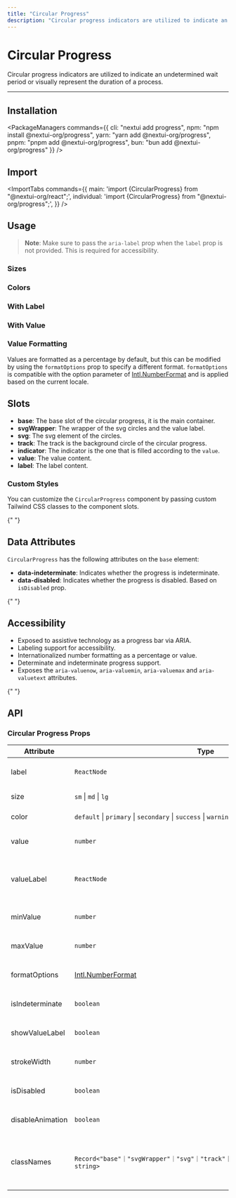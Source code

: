 ```yaml
---
title: "Circular Progress"
description: "Circular progress indicators are utilized to indicate an undetermined wait period or visually represent the duration of a process."
---
```



# Circular Progress

Circular progress indicators are utilized to indicate an undetermined wait period or visually represent the duration of a process.

<ComponentLinks component="progress" styles="circular-progress" storybook="circularprogress" reactAriaHook="useProgressBar" />

---

<CarbonAd/>

## Installation

<PackageManagers
  commands={{
    cli: "nextui add progress",
    npm: "npm install @nextui-org/progress",
    yarn: "yarn add @nextui-org/progress",
    pnpm: "pnpm add @nextui-org/progress",
    bun: "bun add @nextui-org/progress"
  }}
/>


## Import

<ImportTabs
  commands={{
    main: 'import {CircularProgress} from "@nextui-org/react";',
    individual: 'import {CircularProgress} from "@nextui-org/progress";',
  }}
/>

## Usage

<CodeDemo title="Usage" files={circularProgressContent.usage} />

> **Note**: Make sure to pass the `aria-label` prop when the `label` prop is not provided. This is required for accessibility.

### Sizes

<CodeDemo title="Sizes" files={circularProgressContent.sizes} />

### Colors

<CodeDemo title="Colors" files={circularProgressContent.colors} />

### With Label

<CodeDemo title="With Label" files={circularProgressContent.label} />

### With Value

<CodeDemo title="With Value" files={circularProgressContent.value} />

### Value Formatting

Values are formatted as a percentage by default, but this can be modified by using the
`formatOptions` prop to specify a different format. `formatOptions` is compatible with the
option parameter of [Intl.NumberFormat](https://developer.mozilla.org/en-US/docs/Web/JavaScript/Reference/Global_Objects/Intl/NumberFormat) and is applied based on the current locale.

<CodeDemo
  title="Value Formatting"
  files={circularProgressContent.valueFormatting}
  highlightedLines="10"
/>

## Slots

- **base**: The base slot of the circular progress, it is the main container.
- **svgWrapper**: The wrapper of the svg circles and the value label.
- **svg**: The svg element of the circles.
- **track**: The track is the background circle of the circular progress.
- **indicator**: The indicator is the one that is filled according to the `value`.
- **value**: The value content.
- **label**: The label content.

### Custom Styles

You can customize the `CircularProgress` component by passing custom Tailwind CSS classes to the component slots.

<CodeDemo
  title="Custom Styles"
  files={circularProgressContent.customStyles}
  highlightedLines="9-12"
/>

<Spacer y={4} />{" "}

## Data Attributes

`CircularProgress` has the following attributes on the `base` element:

- **data-indeterminate**:
  Indicates whether the progress is indeterminate.
- **data-disabled**:
  Indicates whether the progress is disabled. Based on `isDisabled` prop.

<Spacer y={4} />{" "}

## Accessibility

- Exposed to assistive technology as a progress bar via ARIA.
- Labeling support for accessibility.
- Internationalized number formatting as a percentage or value.
- Determinate and indeterminate progress support.
- Exposes the `aria-valuenow`, `aria-valuemin`, `aria-valuemax` and `aria-valuetext` attributes.

<Spacer y={4} />{" "}

## API

### Circular Progress Props

| Attribute        | Type                                                                                                                    | Description                                                       | Default              |
| ---------------- | ----------------------------------------------------------------------------------------------------------------------- | ----------------------------------------------------------------- | -------------------- |
| label            | `ReactNode`                                                                                                             | The content to display as the label.                              | -                    |
| size             | `sm` \| `md` \| `lg`                                                                                                    | The size of the indicator.                                        | `md`                 |
| color            | `default` \| `primary` \| `secondary` \| `success` \| `warning` \| `danger`                                             | The color of the indicator.                                       | `primary`            |
| value            | `number`                                                                                                                | The current value (controlled).                                   | -                    |
| valueLabel       | `ReactNode`                                                                                                             | The content to display as the value's label (e.g. 1 of 4).        | -                    |
| minValue         | `number`                                                                                                                | The smallest value allowed for the input.                         | `0`                  |
| maxValue         | `number`                                                                                                                | The largest value allowed for the input.                          | `100`                |
| formatOptions    | [Intl.NumberFormat](https://developer.mozilla.org/en-US/docs/Web/JavaScript/Reference/Global_Objects/Intl/NumberFormat) | The options to format the value.                                  | `{style: 'percent'}` |
| isIndeterminate  | `boolean`                                                                                                               | Whether the progress is indeterminate.                            | `true`               |
| showValueLabel   | `boolean`                                                                                                               | Whether to show the value label.                                  | `true`               |
| strokeWidth      | `number`                                                                                                                | The width of the progress stroke.                                 | `2`                  |
| isDisabled       | `boolean`                                                                                                               | Whether the progress is disabled.                                 | `false`              |
| disableAnimation | `boolean`                                                                                                               | Whether to disable the animation.                                 | `false`              |
| classNames       | `Record<"base"｜"svgWrapper"｜"svg"｜"track"｜"indicator"｜"value"｜"label", string>`                                   | Allows to set custom class names for the circular progress slots. | -                    |
